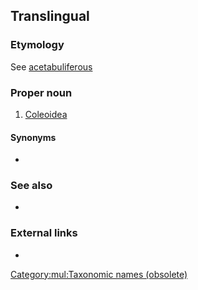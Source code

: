 ==Translingual==
{{wikipedia|Coleoidea}}
{{wikispecies|Coleoidea}}

===Etymology===
{{etyl|NL.|mul}} See [[acetabuliferous]]

===Proper noun===
{{taxoninfl}}

# {{lb|mul|archaic}} [[Coleoidea]]

====Synonyms====
* {{l|mul|Dibranchiata}}

===See also===
* {{l|mul|Cephalopoda}}

===External links===
* {{R:Century 1911}}

[[Category:mul:Taxonomic names (obsolete)]]